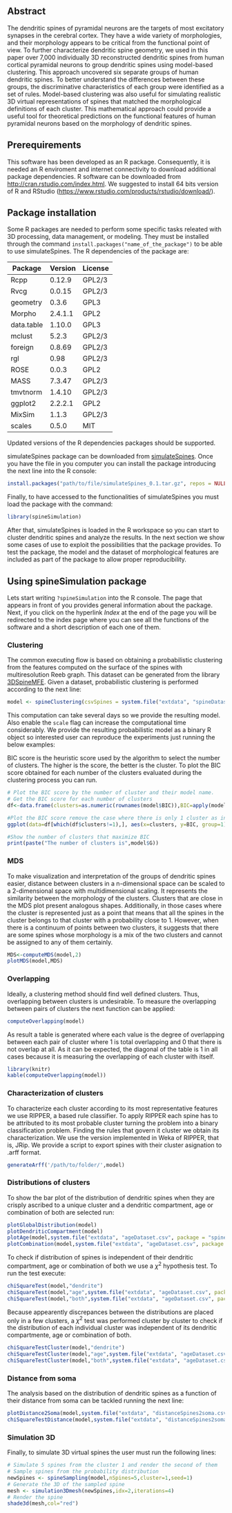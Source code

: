## Abstract

The dendritic spines of pyramidal neurons are the targets of most excitatory synapses in the cerebral cortex. They have a wide variety of morphologies, and their morphology appears to be critical from the functional point of view. To further characterize dendritic spine geometry, we used in this paper over 7,000 individually 3D reconstructed dendritic spines from human cortical pyramidal neurons to group dendritic spines using model-based clustering. This approach uncovered six separate groups of human dendritic spines. To better understand the differences between these groups, the discriminative characteristics of each group were identified as a set of rules. Model-based clustering was also useful for simulating realistic 3D virtual representations of spines that matched the morphological definitions of each cluster. This mathematical approach could provide a useful tool for theoretical predictions on the functional features of human pyramidal neurons based on the morphology of dendritic spines.

## Prerequirements

This software has been developed as an R package. Consequently, it is needed an R enviroment and internet connectivity to download additional package dependencies. R software can be downloaded from <http://cran.rstudio.com/index.html>. We suggested to install 64 bits version of R and RStudio (<https://www.rstudio.com/products/rstudio/download/>). 

## Package installation

Some R packages are needed to perform some specific tasks releated with 3D processing, data management, or modeling. They must be installed through the command `install.packages("name_of_the_package")` to be able to use simulateSpines. The R dependencies of the package are:

|Package|Version|License|
|-------|-------|-------|
|   Rcpp| 0.12.9| GPL2/3|
|   Rvcg| 0.0.15| GPL2/3|
|geometry| 0.3.6|   GPL3|
|Morpho |2.4.1.1|   GPL2|
|data.table|1.10.0| GPL3|
| mclust|  5.2.3| GPL2/3|
|foreign| 0.8.69| GPL2/3|
|    rgl|   0.98| GPL2/3|
|   ROSE|  0.0.3|   GPL2|
|   MASS| 7.3.47| GPL2/3|
|tmvtnorm|1.4.10| GPL2/3|
|ggplot2|2.2.2.1|   GPL2|
| MixSim|  1.1.3| GPL2/3|
| scales|  0.5.0|    MIT|

Updated versions of the R dependencies packages should be supported.

simulateSpines package can be downloaded from [simulateSpines](http://cig.fi.upm.es/sites/default/files/software/simulateSpines/simulateSpines_0.1.tar.gz). Once you have the file in you computer you can install the package introducing the next line into the R console:

```r
install.packages("path/to/file/simulateSpines_0.1.tar.gz", repos = NULL, type="source")
```

Finally, to have accessed to the functionalities of simulateSpines you must load the package with the command:

```r
library(spineSimulation)
```

After that, simulateSpines is loaded  in the R workspace so you can start to cluster dendritic spines and analyze the results. In the next section we show some cases of use to exploit the possibilities that the package provides. To test the package, the model and the dataset of morphological features are included as part of the package to allow proper reproducibility.

## Using spineSimulation package

Lets start writing `?spineSimulation` into the R console. The page that appears in front of you provides general information about the package. Next, if you click on the hyperlink *Index* at the end of the page you will be redirected to the index page where you can see all the functions of the software and a short description of each one of them.

### Clustering
The common executing flow is based on obtaining a probabilistic clustering from the features computed on the surface of the spines with multiresolution Reeb graph. This dataset can be generated from the library [3DSpineMFE](https://github.com/ComputationalIntelligenceGroup/3DSpineMFE). Given a dataset, probabilistic clustering is performed according to the next line:

```r
model <- spineClustering(csvSpines = system.file("extdata", "spineDataset.csv", package = "spineSimulation"), numClusters = c(2:10), scale = T)
```

This computation can take several days so we provide the resulting model. Also enable the `scale` flag can increase the computational time considerably. We provide the resulting probabilistic model as a binary R object so interested user can reproduce the experiments just running the below examples: 

BIC score is the heuristic score used by the algorithm to select the number of clusters. The higher is the score, the better is the cluster. To plot the BIC score obtained for each number of the clusters evaluated during the clustering process you can run.

```r
# Plot the BIC score by the number of cluster and their model name.
# Get the BIC score for each number of clusters
df<-data.frame(clusters=as.numeric(rownames(model$BIC)),BIC=apply(model$BIC,1,function(x){return(max(x,na.rm=T))}))

#Plot the BIC score remove the case where there is only 1 cluster as in the paper
ggplot(data=df[which(df$clusters!=1),], aes(x=clusters, y=BIC, group=1)) +geom_line(size=1)+geom_point(size=2)+labs(x="# of clusters",y="BIC score")

#Show the number of clusters that maximize BIC
print(paste("The number of clusters is",model$G))
```

### MDS

To make visualization and interpretation of the groups of dendritic spines easier, distance between clusters in a n-dimensional space can be scaled to a 2-dimensional space with multidimensional scaling. It represents the similarity between the morphology of the clusters. Clusters that are close in the MDS plot present analogous shapes. Additionally, in those cases where the cluster is represented just as a point that means that all the spines in the cluster belongs to that cluster with a probability close to 1. However, when there is a continuum of points between two clusters, it suggests that there are some spines whose morphology is a mix of the two clusters and cannot be assigned to any of them certainly.  

```r
MDS<-computeMDS(model,2)
plotMDS(model,MDS)
```

### Overlapping

Ideally, a clustering method should find well defined clusters. Thus, overlapping between clusters is undesirable. To measure the overlapping between pairs of clusters the next function can be applied:

```r
computeOverlapping(model)
```

As result a table is generated where each value is the degree of overlapping between each pair of cluster where 1 is total overlapping and 0 that there is not overlap at all. As it can be expected, the diagonal of the table is 1 in all cases because it is measuring the overlapping of each cluster with itself.

```r
library(knitr)
kable(computeOverlapping(model))
```

### Characterization of clusters

To characterize each cluster according to its most representative features we use RIPPER, a based rule classifier. To apply RIPPER each spine has to be attributed to its most probable cluster turning the problem into a binary classification problem. Finding the rules that govern it cluster we obtain its characterization. We use the version implemented in Weka of RIPPER, that is, JRip. We provide a script to export spines with their cluster asignation to .arff format. 
```r
generateArff('/path/to/folder/',model)
```

### Distributions of clusters

To show the bar plot of the distribution of dendritic spines when they are crisply ascribed to a unique cluster and a dendritic compartment, age or combination of both are selected run:
```r
plotGlobalDistribution(model)
plotDendriticCompartment(model)
plotAge(model,system.file("extdata", "ageDataset.csv", package = "spineSimulation"))
plotCombination(model,system.file("extdata", "ageDataset.csv", package = "spineSimulation"))
```

To check if distribution of spines is independent of their dendritic compartment, age or combination of both we use a $\chi^2$ hypothesis test. To run the test execute:

```r
chiSquareTest(model,"dendrite")
chiSquareTest(model,"age",system.file("extdata", "ageDataset.csv", package = "spineSimulation"))
chiSquareTest(model,"both",system.file("extdata", "ageDataset.csv", package = "spineSimulation"))
```

Because appearently discrepances between the distributions are placed only in a few clusters, a $\chi^2$ test was performed cluster by cluster to check if the distribution of each individual cluster was independent of its dendritic compartmente, age or combination of both. 

```r
chiSquareTestCluster(model,"dendrite")
chiSquareTestCluster(model,"age",system.file("extdata", "ageDataset.csv", package = "spineSimulation"))
chiSquareTestCluster(model,"both",system.file("extdata", "ageDataset.csv", package = "spineSimulation"))
```

### Distance from soma

The analysis based on the distribution of dendritic spines as a function of their distance from soma can be tackled running the next line:

```r
plotDistance2Soma(model,system.file("extdata", "distanceSpines2soma.csv", package = "spineSimulation"),6)
chiSquareTestDistance(model,system.file("extdata", "distanceSpines2soma.csv", package = "spineSimulation"),6)
```

### Simulation 3D

Finally, to simulate 3D virtual spines the user must run the following lines:

```r
# Simulate 5 spines from the cluster 1 and render the second of them
# Sample spines from the probability distribution
newSpines <- spineSampling(model,nSpines=5,cluster=1,seed=1)
# Generate the 3D of the sampled spine
mesh <- simulation3Dmesh(newSpines,idx=2,iterations=4)
# Render the spine
shade3d(mesh,col="red")
```
